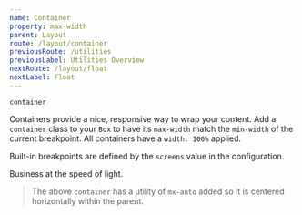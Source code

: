 ```yaml
---
name: Container
property: max-width
parent: Layout
route: /layout/container
previousRoute: /utilities
previousLabel: Utilities Overview
nextRoute: /layout/float
nextLabel: Float
---
```



`container`

Containers provide a nice, responsive way to wrap your content. Add a `container` class to your `Box` to have its `max-width` match the `min-width` of the current breakpoint. All containers have a `width: 100%` applied.

Built-in breakpoints are defined by the `screens` value in the configuration.

<ConfigPropertyList property="screens" />

<Playground>
  <Box className="mx-auto container bg-gray-100 rounded p-4">
    <Box
      is="h1"
      className="text-2xl tracking-tighter uppercase font-bold text-center"
    >
      Business at the speed of light.
    </Box>
  </Box>
</Playground>

> The above `container` has a utility of `mx-auto` added so it is centered horizontally within the parent.

